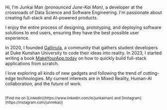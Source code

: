 Hi, I'm Junkai Man *(pronounced June-Kai Man)*, a developer at the crossroads of Data Science and Software Engineering. I'm passionate about creating full-stack and AI-powered products.

I enjoy the entire process of designing, prototyping, and deploying software solutions to end users, ensuring they have the best possible user experience.

In 2020, I founded [Gallinula](https://dku-gallinula.github.io), a community that gathers student developers at Duke Kunshan University to code their ideas into reality. In 2023, I started writing a book [MakeYourApp.today](https://MakeYourApp.today) on how to quickly build full-stack applications from scratch.

I love exploring all kinds of new gadgets and following the trend of cutting-edge technologies.
My current interests are in Mixed Reality, Human-AI collaboration, and the future of work.

<br />
<small className="">[Find me on [LinkedIn](https://www.linkedin.com/in/junkaiman) and [Instagram](https://instagram.com/junnnkai)]</small>